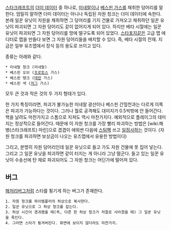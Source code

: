 [[스타크래프트]]의 [[더미 데이터]] 중 하나로, [[미네랄]]이나 [[베스핀 가스]]를 채취한 덩어리를 말한다. 엄밀히 말하면 더미 데이터는 아니나 독립된 자원 청크는 더미 데이터에 속한다. 본래 일꾼 유닛이 자원을 채취하면 그 덩어리를 기지 건물로 가져오고 채취하던 일꾼 유닛이 파괴되면 그 자원 덩어리도 같이 없어지게 되어 있다. 하지만 베타 시절에는 일꾼 유닛이 파괴되면 그 자원 덩어리를 땅에 떨구도록 되어 있었다. [[스타포지]]같은 고급 맵 에디터로 맵을 만들다 보면 그 자원 덩어리들을 배치할 수 있다. 즉, 베타 시절의 잔재. 지금은 일부 유즈맵에서 장식 등의 용도로 쓰이고 있다.

종류는 아래와 같다.
 * 미네랄 청크 (미네랄)
 * 베스핀 오브 ([[프로토스]] 가스)
 * 베스핀 탱크 ([[테란]] 가스)
 * 베스핀 색 ([[저그]] 가스)
모두 큰 것과 작은 것의 두 가지 형태가 있다.

한 가지 특징이라면, 파괴가 불가능한 미네랄 광산이나 베스핀 간헐천과는 다르게 이쪽은 파괴가 가능하다는 것이다. 그러나 뭘로 공격해도 대미지가 0.5씩밖에 안 들어간다. 핵을 날려도 마찬가지고 스톰으로 지져도 역시 마찬가지다. 예외적으로 플레이그의 데미지는 정상적으로 들어간다. 때문에 이 자원 청크를 가장 빨리 파괴하는 방법은 [wiki:해병(스타크래프트) 마린]으로 겹겹이 에워싼 다음에 [[스팀팩]] 쓰고 [[일점사]]하는 것이다. (자원 청크를 파괴하면 보상금이 나오는 유즈맵에서 유용한 방법이다)

그리고, 분명히 자원 덩어리인데 일꾼 유닛으로 들고 가도 자원 건물에 못 집어 넣는다. 그리고 그 일꾼 유닛을 파괴하면 같이 터지는 게 아니라 그냥 떨군다. 들고 있는 일꾼 유닛이 수송선에 탄 채로 파괴되어도 그 자원 청크는 어딘가에 떨어져 있다.

== 버그 ==
[[해처리버그]]처럼 스타를 튕기게 하는 버그가 존재한다.
 1. 자원 청크를 하이템플러의 허상으로 복사한다.
 2. 일꾼 유닛으로 그 허상 청크를 잡는다.
 3. 허상 시간이 경과했을 때(즉, 다른 한 허상 청크가 저절로 사라졌을 때) 그 일꾼 유닛을 죽인다.
 4. 그러면 스타가 튕겨버린다. 화면에 보이지 않더라도 마찬가지.
